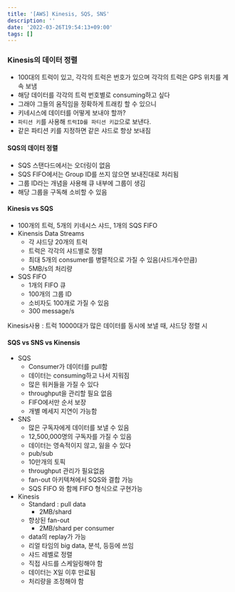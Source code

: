 ```yaml
---
title: '[AWS] Kinesis, SQS, SNS'
description: ''
date: '2022-03-26T19:54:13+09:00'
tags: []
---
```


### Kinesis의 데이터 정렬
- 100대의 트럭이 있고, 각각의 트럭은 번호가 있으며 각각의 트럭은 GPS 위치를 계속 보냄
- 해당 데이터를 각각의 트럭 번호별로 consuming하고 싶다
- 그래야 그들의 움직임을 정확하게 트래킹 할 수 있으니
- 키네시스에 데이터를 어떻게 보내야 할까?
- `파티션 키`를 사용해 `트럭ID를 파티션 키값`으로 보낸다.
- 같은 파티션 키를 지정하면 같은 샤드로 항상 보내짐

#### SQS의 데이터 정렬
- SQS 스탠다드에서는 오더링이 없음
- SQS FIFO에서는 Group ID를 쓰지 않으면 보내진대로 처리됨
- 그룹 ID라는 개념을 사용해 큐 내부에 그룹이 생김
- 해당 그룹을 구독해 소비할 수 있음


#### Kinesis vs SQS
- 100개의 트럭, 5개의 키네시스 샤드, 1개의 SQS FIFO
- Kinensis Data Streams
    - 각 샤드당 20개의 트럭
    - 트럭은 각각의 샤드별로 정렬
    - 최대 5개의 consumer를 병렬적으로 가질 수 있음(샤드개수만큼)
    - 5MB/s의 처리량
- SQS FIFO
    - 1개의 FIFO 큐
    - 100개의 그룹 ID
    - 소비자도 100개로 가질 수 있음
    - 300 message/s

Kinesis사용 : 트럭 10000대가 많은 데이터를 동시에 보낼 때, 샤드당 정렬 시

#### SQS vs SNS vs Kinensis
- SQS
    - Consumer가 데이터를 pull함
    - 데이터는 consuming하고 나서 지워짐
    - 많은 워커들을 가질 수 있다
    - throughput을 관리할 필요 없음
    - FIFO에서만 순서 보장
    - 개별 메세지 지연이 가능함
- SNS
    - 많은 구독자에게 데이터를 보낼 수 있음
    - 12,500,000명의 구독자를 가질 수 있음
    - 데이터는 영속적이지 않고, 잃을 수 있다
    - pub/sub
    - 10만개의 토픽
    - throughput 관리가 필요없음
    - fan-out 아키텍쳐에서 SQS와 결합 가능
    - SQS FIFO 와 함께 FIFO 형식으로 구현가능
- Kinesis
    - Standard : pull data
        - 2MB/shard
    - 향상된 fan-out
        - 2MB/shard per consumer
    - data의 replay가 가능
    - 리얼 타임의 big data, 분석, 등등에 쓰임
    - 샤드 레벨로 정렬
    - 직접 샤드를 스케일링해야 함
    - 데이터는 X일 이후 만료됨
    - 처리량을 조정해야 함